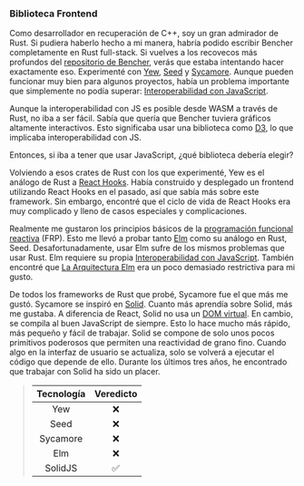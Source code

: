 ### Biblioteca Frontend

Como desarrollador en recuperación de C++, soy un gran admirador de Rust. Si pudiera haberlo hecho a mi manera, habría podido escribir Bencher completamente en Rust full-stack. Si vuelves a los recovecos más profundos del [repositorio de Bencher][bencher github], verás que estaba intentando hacer exactamente eso. Experimenté con [Yew][yew github], [Seed][seed github] y [Sycamore][sycamore github]. Aunque pueden funcionar muy bien para algunos proyectos, había un problema importante que simplemente no podía superar: [Interoperabilidad con JavaScript][js ffi].

Aunque la interoperabilidad con JS es posible desde WASM a través de Rust, no iba a ser fácil. Sabía que quería que Bencher tuviera gráficos altamente interactivos. Esto significaba usar una biblioteca como [D3][d3 github], lo que implicaba interoperabilidad con JS.

Entonces, si iba a tener que usar JavaScript, ¿qué biblioteca debería elegir?

Volviendo a esos crates de Rust con los que experimenté, Yew es el análogo de Rust a [React Hooks][react hooks]. Había construido y desplegado un frontend utilizando React Hooks en el pasado, así que sabía más sobre este framework. Sin embargo, encontré que el ciclo de vida de React Hooks era muy complicado y lleno de casos especiales y complicaciones.

Realmente me gustaron los principios básicos de la [programación funcional reactiva][functional reactive programming] (FRP). Esto me llevó a probar tanto [Elm][elm] como su análogo en Rust, Seed. Desafortunadamente, usar Elm sufre de los mismos problemas que usar Rust. Elm requiere su propia [Interoperabilidad con JavaScript][elm js interop]. También encontré que [La Arquitectura Elm][the elm architecture] era un poco demasiado restrictiva para mi gusto.

De todos los frameworks de Rust que probé, Sycamore fue el que más me gustó. Sycamore se inspiró en [Solid][solid github]. Cuanto más aprendía sobre Solid, más me gustaba. A diferencia de React, Solid no usa un [DOM virtual][react virtual dom]. En cambio, se compila al buen JavaScript de siempre. Esto lo hace mucho más rápido, más pequeño y fácil de trabajar. Solid se compone de solo unos pocos primitivos poderosos que permiten una reactividad de grano fino. Cuando algo en la interfaz de usuario se actualiza, solo se volverá a ejecutar el código que depende de ello. Durante los últimos tres años, he encontrado que trabajar con Solid ha sido un placer.

> | Tecnología | Veredicto |
> | :--------: | :-------: |
> |    Yew     |    ❌     |
> |    Seed    |    ❌     |
> |  Sycamore  |    ❌     |
> |    Elm     |    ❌     |
> |  SolidJS   |    ✅     |

[bencher github]: https://github.com/bencherdev/bencher
[yew github]: https://github.com/yewstack/yew
[seed github]: https://github.com/seed-rs/seed
[sycamore github]: https://github.com/sycamore-rs/sycamore
[js ffi]: https://rustwasm.github.io/docs/book/reference/js-ffi.html
[d3 github]: https://github.com/d3/d3
[react hooks]: https://react.dev/reference/react/hooks
[functional reactive programming]: https://es.wikipedia.org/wiki/Functional_reactive_programming
[elm]: https://elm-lang.org/
[elm js interop]: https://guide.elm-lang.org/interop/
[the elm architecture]: https://guide.elm-lang.org/architecture/
[solid github]: https://github.com/solidjs/solid
[react virtual dom]: https://legacy.reactjs.org/docs/faq-internals.html
